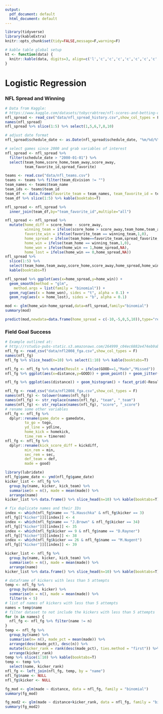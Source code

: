 ```yaml
---
output:
  pdf_document: default
  html_document: default
---
```

```r
library(tidyverse)
library(kableExtra)
knitr::opts_chunk$set(tidy=FALSE,message=F,warning=F)

# kable table global setup
kt <- function(data) {
  knitr::kable(data, digits=3, align=c('l','c','c','c','c','c','c','c','c')) %>% kable_styling(bootstrap_options='striped', latex_options='HOLD_position', full_width = F, position = "center")
}
```


# Logistic Regression

### NFL Spread and Winning

```r
# Data from Kaggle:
# https://www.kaggle.com/datasets/tobycrabtree/nfl-scores-and-betting-data
nfl_spread <- read_csv("data/nfl_spread_history.csv",show_col_types = F)
names(nfl_spread)
nfl_spread %>% slice(1:5) %>% select(1,5,6,7,8,10)
```

\newpage

```r
# adjust date format
nfl_spread$schedule_date <- as.Date(nfl_spread$schedule_date, "%m/%d/%Y")

# select games since 2000 and grab variables of interest
nfl_spread <- nfl_spread %>% 
  filter(schedule_date > "2000-01-01") %>%
  select(team_home,score_home,team_away,score_away,
         team_favorite_id,spread_favorite)

teams <- read.csv("data/nfl_teams.csv")
teams <- teams %>% filter(team_division != "")
team_names <- teams$team_name 
team_ids <- teams$team_id 
team_df <- data.frame(favorite_team = team_names, team_favorite_id = team_ids)
team_df %>% slice(1:5) %>% kable(booktabs=T)
```

\newpage

```r
nfl_spread <- nfl_spread %>% 
  inner_join(team_df,by="team_favorite_id",multiple="all")

nfl_spread <- nfl_spread %>% 
  mutate(home_diff = score_home - score_away,
         winning_team = ifelse(score_home > score_away,team_home,team_away),
         favorite_win = ifelse(favorite_team == winning_team,1,0),
         home_spread = ifelse(team_home==favorite_team,spread_favorite,-spread_favorite),
         home_win = ifelse(team_home == winning_team,1,0),
         home_won = ifelse(home_win == 1,home_spread,NA),
         home_lost = ifelse(home_win == 0,home_spread,NA))
nfl_spread %>% 
  slice(1:5) %>% 
  select(team_home,team_away,score_home,score_away,home_spread,home_win) %>% 
  kable(booktabs=T)
```

\newpage

```r
nfl_spread %>% ggplot(aes(x=home_spread,y=home_win)) +
  geom_smooth(method = "glm", 
    method.args = list(family = "binomial")) + 
  geom_rug(aes(x = home_won), sides = "t", alpha = 0.1) +
  geom_rug(aes(x = home_lost), sides = "b", alpha = 0.1)
```

\newpage

```r
mod <- glm(home_win~home_spread,data=nfl_spread,family="binomial")
summary(mod)
```

```r
predict(mod,newdata=data.frame(home_spread = c(-10,-5,0,5,10)),type="response")
```

\newpage

### Field Goal Success

```r
# Example outlined at:
# http://rstudio-pubs-static.s3.amazonaws.com/264999_c04ec6882e474eb9ab5f3feb3e62e40d.html#nfl-field-goals-attempted-fga-dataset
nfl_fg <- read_csv("data/nfl2008_fga.csv",show_col_types = F)
names(nfl_fg)
nfl_fg %>% slice_head(n=10) %>% select(1:10) %>% kable(booktabs=T)
```

\newpage

```r
nfl_fg <- nfl_fg %>% mutate(Result = ifelse(GOOD==1,"Made","Missed"))
nfl_fg %>% ggplot(aes(x=distance,y=GOOD)) + geom_point() + geom_jitter(height = 0.05)
```

\newpage

```r
nfl_fg %>% ggplot(aes(distance)) + geom_histogram() + facet_grid(~Result)
```

\newpage

```r
nfl_fg <- read_csv("data/nfl2008_fga.csv",show_col_types = F)
names(nfl_fg) <- tolower(names(nfl_fg))
names(nfl_fg) <- str_replace(names(nfl_fg), "team", "_team")
names(nfl_fg) <- str_replace(names(nfl_fg), "score", "_score")
# rename some other variables
nfl_fg <- nfl_fg %>% 
  dplyr::rename(game_date = gamedate, 
         to_go = togo, 
         yd_line = ydline, 
         home_kick = homekick, 
         time_rem = timerem)
nfl_fg <- nfl_fg %>% 
  dplyr::rename(kick_score_diff = kickdiff, 
         min_rem = min, 
         sec_rem = sec, 
         def_team = def,
         made = good)

library(lubridate)
nfl_fg$game_date <- ymd(nfl_fg$game_date)
kicker_list <- nfl_fg %>% 
  group_by(name, kicker, kick_team) %>% 
  summarise(n = n(), made = mean(made)) %>% 
  arrange(name)
kicker_list %>% data.frame() %>% slice_head(n=10) %>% kable(booktabs=T)
```

\newpage

```r
# fix duplicate names and their IDs
index <- which(nfl_fg$name == "S.Hauschka" & nfl_fg$kicker == 3)
nfl_fg[["kicker"]][[index]] <- 4
index <- which(nfl_fg$name == "J.Brown" & nfl_fg$kicker == 34)
nfl_fg[["kicker"]][[index]] <- 35
index <- which(nfl_fg$kicker == 9 & nfl_fg$name == "D.Rayner")
nfl_fg[["kicker"]][[index]] <- 38
index <- which(nfl_fg$kicker == 26 & nfl_fg$name == "M.Nugent")
nfl_fg[["kicker"]][[index]] <- 39

kicker_list <- nfl_fg %>% 
  group_by(name, kicker, kick_team) %>% 
  summarise(n = n(), made = mean(made)) %>% 
  arrange(name)
kicker_list %>% data.frame() %>% slice_head(n=10) %>% kable(booktabs=T)
```

\newpage

```r
# dataframe of kickers with less than 5 attempts
temp <- nfl_fg %>% 
  group_by(name, kicker) %>% 
  summarise(n = n(), made = mean(made)) %>% 
  filter(n < 5)
# list of names of kickers with less than 5 attempts
names = temp$name
# filter dataset to not include the kickers with less than 5 attempts
for (n in names) {
  nfl_fg <- nfl_fg %>% filter(name != n)
}
temp <- nfl_fg %>% 
  group_by(name) %>% 
  summarise(n= n(), made_pct = mean(made)) %>% 
  arrange(desc(made_pct), desc(n)) %>% 
  mutate(kicker_rank = rank(desc(made_pct), ties.method = "first")) %>% 
  arrange(kicker_rank)
temp %>% slice(1:10) %>% kable(booktabs=T)
temp <- temp %>% 
  select(name, kicker_rank)
nfl_fg <- left_join(nfl_fg, temp, by = "name")
nfl_fg$name <- NULL
nfl_fg$kicker <- NULL
```

\newpage

```r
fg_mod <- glm(made ~ distance, data = nfl_fg, family = "binomial")
summary(fg_mod)
```

\newpage

```r
fg_mod2 <- glm(made ~ distance+kicker_rank, data = nfl_fg, family = "binomial")
summary(fg_mod2)
```
